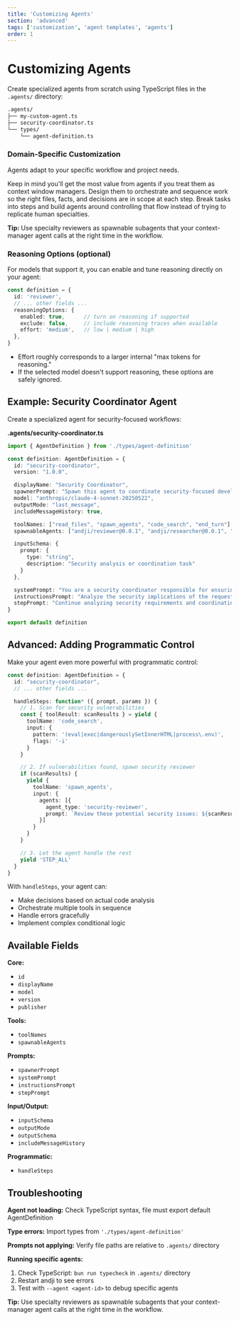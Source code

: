 ```yaml
---
title: 'Customizing Agents'
section: 'advanced'
tags: ['customization', 'agent templates', 'agents']
order: 1
---
```


# Customizing Agents

Create specialized agents from scratch using TypeScript files in the `.agents/` directory:

```markdown
.agents/
├── my-custom-agent.ts
├── security-coordinator.ts
└── types/
    └── agent-definition.ts
```

### Domain-Specific Customization

Agents adapt to your specific workflow and project needs.

Keep in mind you'll get the most value from agents if you treat them as context window managers. Design them to orchestrate and sequence work so the right files, facts, and decisions are in scope at each step. Break tasks into steps and build agents around controlling that flow instead of trying to replicate human specialties.

**Tip:** Use specialty reviewers as spawnable subagents that your context-manager agent calls at the right time in the workflow.

### Reasoning Options (optional)

For models that support it, you can enable and tune reasoning directly on your agent:

```ts
const definition = {
  id: 'reviewer',
  // ... other fields ...
  reasoningOptions: {
    enabled: true,      // turn on reasoning if supported
    exclude: false,     // include reasoning traces when available
    effort: 'medium',   // low | medium | high
  },
}
```

- Effort roughly corresponds to a larger internal "max tokens for reasoning."
- If the selected model doesn't support reasoning, these options are safely ignored.

## Example: Security Coordinator Agent

Create a specialized agent for security-focused workflows:

**.agents/security-coordinator.ts**

```typescript
import { AgentDefinition } from './types/agent-definition'

const definition: AgentDefinition = {
  id: "security-coordinator",
  version: "1.0.0",

  displayName: "Security Coordinator",
  spawnerPrompt: "Spawn this agent to coordinate security-focused development workflows and ensure secure coding practices",
  model: "anthropic/claude-4-sonnet-20250522",
  outputMode: "last_message",
  includeMessageHistory: true,

  toolNames: ["read_files", "spawn_agents", "code_search", "end_turn"],
  spawnableAgents: ["andji/reviewer@0.0.1", "andji/researcher@0.0.1", "andji/file-picker@0.0.1"],

  inputSchema: {
    prompt: {
      type: "string",
      description: "Security analysis or coordination task"
    }
  },

  systemPrompt: "You are a security coordinator responsible for ensuring secure development practices.",
  instructionsPrompt: "Analyze the security implications of the request and coordinate appropriate security-focused agents.",
  stepPrompt: "Continue analyzing security requirements and coordinating the workflow. Use end_turn when complete."
}

export default definition
```

## Advanced: Adding Programmatic Control

Make your agent even more powerful with programmatic control:

```typescript
const definition: AgentDefinition = {
  id: "security-coordinator",
  // ... other fields ...

  handleSteps: function* ({ prompt, params }) {
    // 1. Scan for security vulnerabilities
    const { toolResult: scanResults } = yield {
      toolName: 'code_search',
      input: {
        pattern: '(eval|exec|dangerouslySetInnerHTML|process\.env)',
        flags: '-i'
      }
    }

    // 2. If vulnerabilities found, spawn security reviewer
    if (scanResults) {
      yield {
        toolName: 'spawn_agents',
        input: {
          agents: [{
            agent_type: 'security-reviewer',
            prompt: `Review these potential security issues: ${scanResults}`
          }]
        }
      }
    }

    // 3. Let the agent handle the rest
    yield 'STEP_ALL'
  }
}
```

With `handleSteps`, your agent can:
- Make decisions based on actual code analysis
- Orchestrate multiple tools in sequence
- Handle errors gracefully
- Implement complex conditional logic

## Available Fields

**Core:**
  - `id`
  - `displayName`
  - `model`
  - `version`
  - `publisher`

**Tools:**
  - `toolNames`
  - `spawnableAgents`

**Prompts:**
  - `spawnerPrompt`
  - `systemPrompt`
  - `instructionsPrompt`
  - `stepPrompt`

**Input/Output:**
  - `inputSchema`
  - `outputMode`
  - `outputSchema`
  - `includeMessageHistory`

**Programmatic:**
  - `handleSteps`


## Troubleshooting

**Agent not loading:** Check TypeScript syntax, file must export default AgentDefinition

**Type errors:** Import types from `'./types/agent-definition'`

**Prompts not applying:** Verify file paths are relative to `.agents/` directory

**Running specific agents:**

1. Check TypeScript: `bun run typecheck` in `.agents/` directory
2. Restart andji to see errors
3. Test with `--agent <agent-id>` to debug specific agents

**Tip:** Use specialty reviewers as spawnable subagents that your context-manager agent calls at the right time in the workflow.

